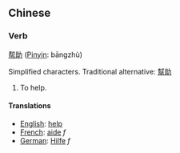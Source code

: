 ==Chinese==
===Verb===
[[帮]][[助]] ([[Pinyin]]: bāngzhù)

Simplified characters.  Traditional alternative: [[幫]][[助]]

# To help.

====Translations====
*[[English]]: [[help]]
*[[French]]: [[aide]] ''f''
*[[German]]: [[Hilfe]] ''f''